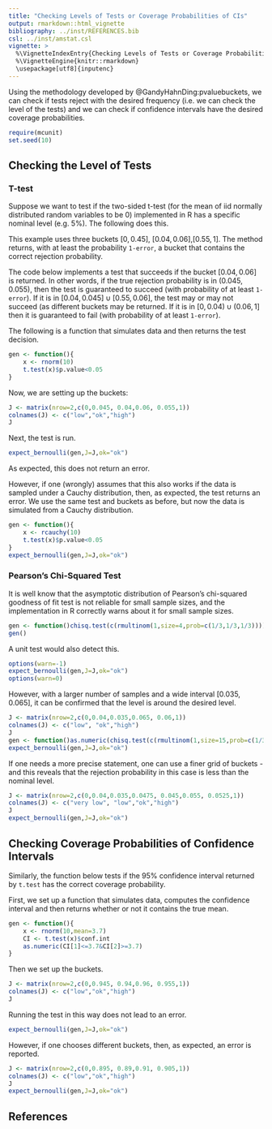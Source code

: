 ```yaml
---
title: "Checking Levels of Tests or Coverage Probabilities of CIs"
output: rmarkdown::html_vignette
bibliography: ../inst/REFERENCES.bib
csl: ../inst/amstat.csl
vignette: >
  %\VignetteIndexEntry{Checking Levels of Tests or Coverage Probabilities of CIs}
  %\VignetteEngine{knitr::rmarkdown}
  \usepackage[utf8]{inputenc}
---
```


Using the methodology developed by @GandyHahnDing:pvaluebuckets, we
can check if tests reject with the desired frequency (i.e. we can
check the level of the tests) and we can check if confidence intervals
have the desired coverage probabilities.


```r
require(mcunit)
set.seed(10)
```

## Checking the Level of Tests


### T-test
Suppose we want to test if the two-sided t-test (for the mean of iid normally distributed random variables to be 0) implemented in R has a specific  nominal level (e.g. 5%). 
The following does this. 

This example uses three buckets $[0,0.45]$, $[0.04,0.06]$,$[0.55,1]$. The method returns, with at least the probability `1-error`, a bucket that contains the correct rejection probability. 

The code below implements a test that succeeds if the bucket $[0.04,
0.06]$ is returned. In other words, if the true rejection probability
is in $(0.045, 0.055)$, then the test is guaranteed to succeed (with
probability of at least `1-error`). If it is in $[0.04,
0.045]\cup[0.55,0.06]$, the test may or may not succeed (as different
buckets may be returned.  If it is in $[0,0.04)\cup(0.06,1]$ then it is
guaranteed to fail (with probability of at least `1-error`).

The following is a function that simulates data and then returns the test decision.
```r
gen <- function(){
    x <- rnorm(10)
    t.test(x)$p.value<0.05
}
```

Now, we are setting up the buckets:
```r
J <- matrix(nrow=2,c(0,0.045, 0.04,0.06, 0.055,1))
colnames(J) <- c("low","ok","high")
J
```

Next, the test is run. 
```r
expect_bernoulli(gen,J=J,ok="ok")
```
As expected, this does not return an error. 

However, if one (wrongly) assumes that this also works if the data is
sampled under a Cauchy distribution, then, as expected, the test
returns an error. We use the same test and buckets as before, but now
the data is simulated from a Cauchy distribution.

```r
gen <- function(){
    x <- rcauchy(10)
    t.test(x)$p.value<0.05
}
expect_bernoulli(gen,J=J,ok="ok")
```

### Pearson's Chi-Squared Test

It is well know that the asymptotic distribution of Pearson's
chi-squared goodness of fit test is not reliable for small sample
sizes, and the implementation in R correctly warns about it for small sample sizes. 
```r
gen <- function()chisq.test(c(rmultinom(1,size=4,prob=c(1/3,1/3,1/3))))$p.value<0.05
gen()
```

A unit test would also detect this.
```r
options(warn=-1)
expect_bernoulli(gen,J=J,ok="ok")
options(warn=0)
```

However, with a larger number of samples and a wide interval $[0.035,0.065]$, it can be confirmed that the level is around the desired level.
```r
J <- matrix(nrow=2,c(0,0.04,0.035,0.065, 0.06,1))
colnames(J) <- c("low", "ok","high")
J
gen <- function()as.numeric(chisq.test(c(rmultinom(1,size=15,prob=c(1/3,1/3,1/3))))$p.value<0.05)
expect_bernoulli(gen,J=J,ok="ok")
```

If one needs a more precise statement, one can use a finer grid of
buckets - and this reveals that the rejection probability in this case
is less than the nominal level.
```r
J <- matrix(nrow=2,c(0,0.04,0.035,0.0475, 0.045,0.055, 0.0525,1))
colnames(J) <- c("very low", "low","ok","high")
J
expect_bernoulli(gen,J=J,ok="ok")
```


## Checking Coverage Probabilities of Confidence Intervals

Similarly, the function below tests if the 95% confidence interval returned by `t.test` has the correct coverage probability. 

First, we set up a function that simulates data, computes the confidence interval and then returns whether or not it contains the true mean.

```r
gen <- function(){
    x <- rnorm(10,mean=3.7)
    CI <- t.test(x)$conf.int
    as.numeric(CI[1]<=3.7&CI[2]>=3.7)
}
```

Then we set up the buckets.
```r
J <- matrix(nrow=2,c(0,0.945, 0.94,0.96, 0.955,1))
colnames(J) <- c("low","ok","high")
J
```

Running the test in this way does not lead to an error.
```r
expect_bernoulli(gen,J=J,ok="ok")
```

However, if one chooses different buckets, then, as expected, an error is reported. 
```r
J <- matrix(nrow=2,c(0,0.895, 0.89,0.91, 0.905,1))
colnames(J) <- c("low","ok","high")
J
expect_bernoulli(gen,J=J,ok="ok")
```

## References

